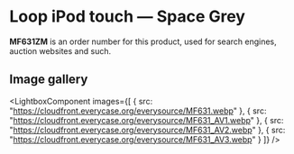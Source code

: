 
# Loop iPod touch — Space Grey

<Callout type='info' emoji='👉🏻'>**MF631ZM** is an order number for this product, used for search engines, auction websites and such.</Callout>

## Image gallery

<LightboxComponent
    images={[
      {
        src: "https://cloudfront.everycase.org/everysource/MF631.webp"
      },
      {
        src: "https://cloudfront.everycase.org/everysource/MF631_AV1.webp"
      },
      {
        src: "https://cloudfront.everycase.org/everysource/MF631_AV2.webp"
      },
      {
        src: "https://cloudfront.everycase.org/everysource/MF631_AV3.webp"
      }
    ]}
  />
